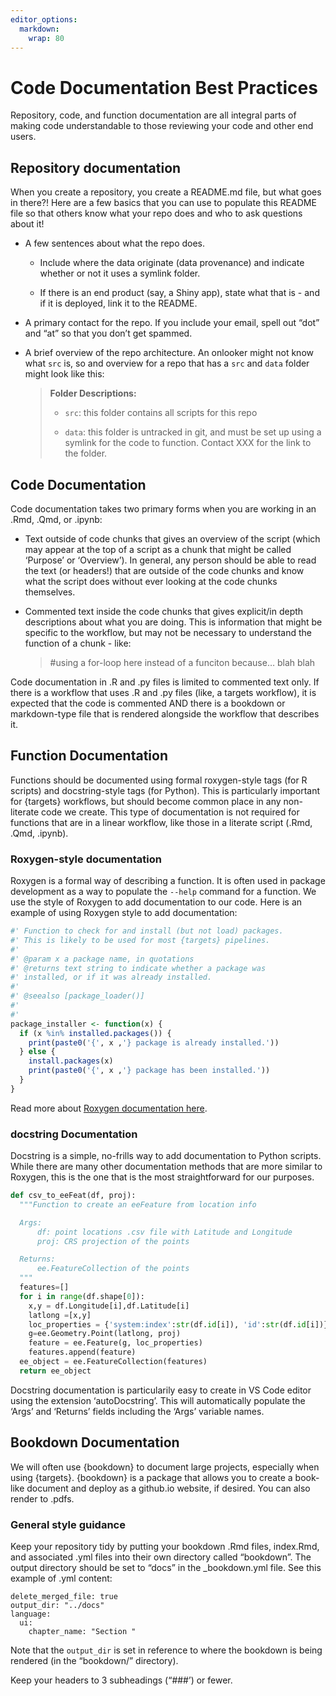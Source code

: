 ```yaml
---
editor_options: 
  markdown: 
    wrap: 80
---
```


# Code Documentation Best Practices

Repository, code, and function documentation are all integral parts of making
code understandable to those reviewing your code and other end users.

## Repository documentation

When you create a repository, you create a README.md file, but what goes in
there?! Here are a few basics that you can use to populate this README file so
that others know what your repo does and who to ask questions about it!

-   A few sentences about what the repo does.

    -   Include where the data originate (data provenance) and indicate whether
        or not it uses a symlink folder.

    -   If there is an end product (say, a Shiny app), state what that is - and
        if it is deployed, link it to the README.

-   A primary contact for the repo. If you include your email, spell out "dot"
    and "at" so that you don't get spammed.

-   A brief overview of the repo architecture. An onlooker might not know what
    `src` is, so and overview for a repo that has a `src` and `data` folder
    might look like this:

    > **Folder Descriptions:**
    >
    > -   `src`: this folder contains all scripts for this repo
    >
    > -   `data`: this folder is untracked in git, and must be set up using a
    >     symlink for the code to function. Contact XXX for the link to the
    >     folder.

## Code Documentation

Code documentation takes two primary forms when you are working in an .Rmd,
.Qmd, or .ipynb:

-   Text outside of code chunks that gives an overview of the script (which may
    appear at the top of a script as a chunk that might be called 'Purpose' or
    'Overview'). In general, any person should be able to read the text (or
    headers!) that are outside of the code chunks and know what the script does
    without ever looking at the code chunks themselves.

-   Commented text inside the code chunks that gives explicit/in depth
    descriptions about what you are doing. This is information that might be
    specific to the workflow, but may not be necessary to understand the
    function of a chunk - like:

    > #using a for-loop here instead of a funciton because... blah blah

Code documentation in .R and .py files is limited to commented text only. If
there is a workflow that uses .R and .py files (like, a targets workflow), it is
expected that the code is commented AND there is a bookdown or markdown-type
file that is rendered alongside the workflow that describes it.

## Function Documentation

Functions should be documented using formal roxygen-style tags (for R scripts)
and docstring-style tags (for Python). This is particularly important for
{targets} workflows, but should become common place in any non-literate code we
create. This type of documentation is not required for functions that are in a
linear workflow, like those in a literate script (.Rmd, .Qmd, .ipynb).

### Roxygen-style documentation

Roxygen is a formal way of describing a function. It is often used in package
development as a way to populate the `--help` command for a function. We use the
style of Roxygen to add documentation to our code. Here is an example of using
Roxygen style to add documentation:

```r
#' Function to check for and install (but not load) packages. 
#' This is likely to be used for most {targets} pipelines. 
#' 
#' @param x a package name, in quotations
#' @returns text string to indicate whether a package was
#' installed, or if it was already installed.
#' 
#' @seealso [package_loader()]
#' 
#' 
package_installer <- function(x) {
  if (x %in% installed.packages()) {
    print(paste0('{', x ,'} package is already installed.'))
  } else {
    install.packages(x)
    print(paste0('{', x ,'} package has been installed.'))
  }
}
```

Read more about [Roxygen documentation
here](https://cran.r-project.org/web/packages/roxygen2/vignettes/roxygen2.html).

### docstring Documentation

Docstring is a simple, no-frills way to add documentation to Python scripts.
While there are many other documentation methods that are more similar to
Roxygen, this is the one that is the most straightforward for our purposes.

```python
def csv_to_eeFeat(df, proj):
  """Function to create an eeFeature from location info

  Args:
      df: point locations .csv file with Latitude and Longitude
      proj: CRS projection of the points

  Returns:
      ee.FeatureCollection of the points 
  """
  features=[]
  for i in range(df.shape[0]):
    x,y = df.Longitude[i],df.Latitude[i]
    latlong =[x,y]
    loc_properties = {'system:index':str(df.id[i]), 'id':str(df.id[i])}
    g=ee.Geometry.Point(latlong, proj) 
    feature = ee.Feature(g, loc_properties)
    features.append(feature)
  ee_object = ee.FeatureCollection(features)
  return ee_object
```

Docstring documentation is particularily easy to create in VS Code editor using
the extension 'autoDocstring'. This will automatically populate the 'Args' and
'Returns' fields including the 'Args' variable names.

## Bookdown Documentation

We will often use {bookdown} to document large projects, especially when using
{targets}. {bookdown} is a package that allows you to create a book-like
document and deploy as a github.io website, if desired. You can also render to
.pdfs.

### General style guidance

Keep your repository tidy by putting your bookdown .Rmd files, index.Rmd, and
associated .yml files into their own directory called "bookdown". The output
directory should be set to "docs" in the \_bookdown.yml file. See this example
of .yml content:

```         
delete_merged_file: true
output_dir: "../docs"
language:
  ui:
    chapter_name: "Section "
```

Note that the `output_dir` is set in reference to where the bookdown is being
rendered (in the "bookdown/" directory).

Keep your headers to 3 subheadings ("\###') or fewer.
